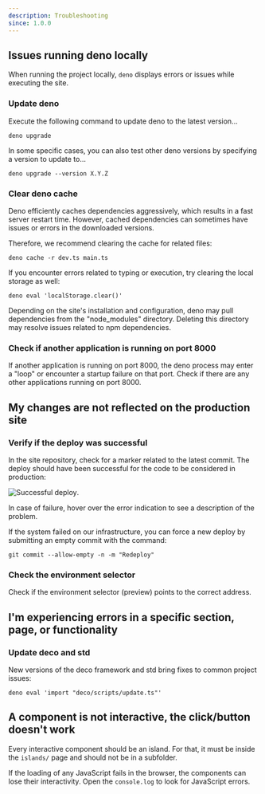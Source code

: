 ```yaml
---
description: Troubleshooting
since: 1.0.0
---
```


## Issues running deno locally

When running the project locally, `deno` displays errors or issues while
executing the site.

### Update deno

Execute the following command to update deno to the latest version...

`deno upgrade`

In some specific cases, you can also test other deno versions by specifying a
version to update to...

`deno upgrade --version X.Y.Z`

### Clear deno cache

Deno efficiently caches dependencies aggressively, which results in a fast
server restart time. However, cached dependencies can sometimes have issues or
errors in the downloaded versions.

Therefore, we recommend clearing the cache for related files:

`deno cache -r dev.ts main.ts`

If you encounter errors related to typing or execution, try clearing the local
storage as well:

`deno eval 'localStorage.clear()'`

Depending on the site's installation and configuration, deno may pull
dependencies from the "node_modules" directory. Deleting this directory may
resolve issues related to npm dependencies.

### Check if another application is running on port 8000

If another application is running on port 8000, the deno process may enter a
"loop" or encounter a startup failure on that port. Check if there are any other
applications running on port 8000.

## My changes are not reflected on the production site

### Verify if the deploy was successful

In the site repository, check for a marker related to the latest commit. The
deploy should have been successful for the code to be considered in production:

![Successful deploy](https://github.com/deco-sites/starting/assets/882438/6f4e853f-23bf-4ed1-9f4f-b16a97690a6a).

In case of failure, hover over the error indication to see a description of the
problem.

If the system failed on our infrastructure, you can force a new deploy by
submitting an empty commit with the command:

`git commit --allow-empty -n -m "Redeploy"`

### Check the environment selector

Check if the environment selector (preview) points to the correct address.

## I'm experiencing errors in a specific section, page, or functionality

### Update deco and std

New versions of the deco framework and std bring fixes to common project issues:

`deno eval 'import "deco/scripts/update.ts"'`

## A component is not interactive, the click/button doesn't work

Every interactive component should be an island. For that, it must be inside the
`islands/` page and should not be in a subfolder.

If the loading of any JavaScript fails in the browser, the components can lose
their interactivity. Open the `console.log` to look for JavaScript errors.
